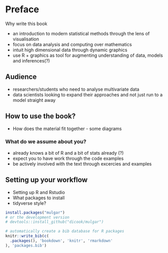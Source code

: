 # Preface {#preface .unnumbered}

Why write this book

-   an introduction to modern statistical methods through the lens of visualisation
-   focus on data analysis and computing over mathematics
-   intuit high dimensional data through dynamic graphics
-   use R + graphics as tool for augmenting understanding of data, models and inferences(?)

## Audience {.unnumbered}

-   researchers/students who need to analyse multivariate data
-   data scientists looking to expand their approaches and not just run to a model straight away

## How to use the book? {.unnumbered}

-   How does the material fit together - some diagrams

### What do we assume about you? {.unnumbered}

-   already knows a bit of R and a bit of stats already (?)
-   expect you to have work through the code examples
-   be actively involved with the text through excercies and examples

## Setting up your workflow {.unnumbered}

-   Setting up R and Rstudio
-   What packages to install
-   tidyverse style?

```r
install.packages("mulgar")
# or the development version
# devtools::install_github("dicook/mulgar")
```

```r
# automatically create a bib database for R packages
knitr::write_bib(c(
  .packages(), 'bookdown', 'knitr', 'rmarkdown'
), 'packages.bib')
```
